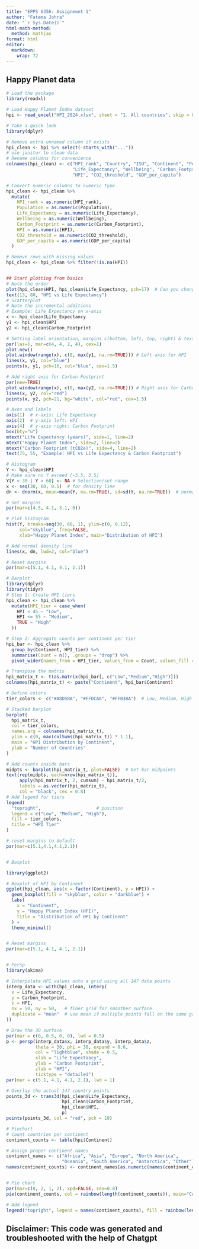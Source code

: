 ```yaml
---
title: "EPPS 6356: Assignment 1"
author: "Fatema Johra"
date: "`r Sys.Date()`"
html-math-method:
  method: mathjax
format: html
editor: 
  markdown: 
    wrap: 72
---
```

## Happy Planet data
```r
# Load the package
library(readxl)

# Load Happy Planet Index dataset
hpi <- read_excel("HPI_2024.xlsx", sheet = "1. All countries", skip = 8)

# Take a quick look
library(dplyr)

# Remove extra unnamed column if exists
hpi_clean <- hpi %>% select(-starts_with("..."))
# use janitor to clean data
# Rename columns for convenience
colnames(hpi_clean) <- c("HPI_rank", "Country", "ISO", "Continent", "Population",
                         "Life_Expectancy", "Wellbeing", "Carbon_Footprint", 
                         "HPI", "CO2_threshold", "GDP_per_capita")

# Convert numeric columns to numeric type
hpi_clean <- hpi_clean %>%
  mutate(
    HPI_rank = as.numeric(HPI_rank),
    Population = as.numeric(Population),
    Life_Expectancy = as.numeric(Life_Expectancy),
    Wellbeing = as.numeric(Wellbeing),
    Carbon_Footprint = as.numeric(Carbon_Footprint),
    HPI = as.numeric(HPI),
    CO2_threshold = as.numeric(CO2_threshold),
    GDP_per_capita = as.numeric(GDP_per_capita)
  )

# Remove rows with missing values
hpi_clean <- hpi_clean %>% filter(!is.na(HPI))


## Start plotting from basics 
# Note the order
plot(hpi_clean$HPI, hpi_clean$Life_Expectancy, pch=17)  # Can you change pch?
text(13, 80, "HPI vs Life Expectancy")
# Scatterplot
# Note the incremental additions
# Example: Life Expectancy on x-axis
x <- hpi_clean$Life_Expectancy
y1 <- hpi_clean$HPI
y2 <- hpi_clean$Carbon_Footprint

# Setting label orientation, margins c(bottom, left, top, right) & text size
par(las=1, mar=c(4, 4, 2, 4), cex=1) 
plot.new()
plot.window(range(x), c(0, max(y1, na.rm=TRUE))) # Left axis for HPI
lines(x, y1, col="blue")
points(x, y1, pch=16, col="blue", cex=1.5)

# Add right axis for Carbon Footprint
par(new=TRUE)
plot.window(range(x), c(0, max(y2, na.rm=TRUE))) # Right axis for Carbon Footprint
lines(x, y2, col="red")
points(x, y2, pch=21, bg="white", col="red", cex=1.5)

# Axes and labels
axis(1)  # x-axis: Life Expectancy
axis(2)  # y-axis left: HPI
axis(4)  # y-axis right: Carbon Footprint
box(bty="u")
mtext("Life Expectancy (years)", side=1, line=2)
mtext("Happy Planet Index", side=2, line=2)
mtext("Carbon Footprint (tCO2e)", side=4, line=2)
text(75, 55, "Example: HPI vs Life Expectancy & Carbon Footprint")

# Histogram
Y <- hpi_clean$HPI
# Make sure no Y exceed [-3.5, 3.5]
Y[Y < 30 | Y > 60] <- NA # Selection/set range
x <- seq(30, 60, 0.5)  # for density line
dn <- dnorm(x, mean=mean(Y, na.rm=TRUE), sd=sd(Y, na.rm=TRUE))  # normal curve based on HPI

# Set margins
par(mar=c(4.5, 4.1, 3.1, 0))

# Plot histogram
hist(Y, breaks=seq(30, 60, 1), ylim=c(0, 0.12), 
     col="skyblue", freq=FALSE, 
     xlab="Happy Planet Index", main="Distribution of HPI")

# Add normal density line
lines(x, dn, lwd=2, col="blue")

# Reset margins
par(mar=c(5.1, 4.1, 4.1, 2.1))

# Barplot
library(dplyr)
library(tidyr)
# Step 1: Create HPI tiers
hpi_clean <- hpi_clean %>%
  mutate(HPI_tier = case_when(
    HPI < 45 ~ "Low",
    HPI <= 55 ~ "Medium",
    TRUE ~ "High"
  ))

# Step 2: Aggregate counts per continent per tier
hpi_bar <- hpi_clean %>%
  group_by(Continent, HPI_tier) %>%
  summarise(Count = n(), .groups = "drop") %>%
  pivot_wider(names_from = HPI_tier, values_from = Count, values_fill = 0)

# Transpose the matrix
hpi_matrix_t <- t(as.matrix(hpi_bar[, c("Low","Medium","High")]))
colnames(hpi_matrix_t) <- paste("Continent", hpi_bar$Continent)

# Define colors
tier_colors <- c("#A8D5BA", "#FFDCA8", "#FFB3BA")  # Low, Medium, High

# Stacked barplot
barplot(
  hpi_matrix_t,
  col = tier_colors,
  names.arg = colnames(hpi_matrix_t),
  ylim = c(0, max(colSums(hpi_matrix_t)) * 1.1),
  main = "HPI Distribution by Continent",
  ylab = "Number of Countries"
)

# Add counts inside bars
midpts <- barplot(hpi_matrix_t, plot=FALSE)  # Get bar midpoints
text(rep(midpts, each=nrow(hpi_matrix_t)), 
     apply(hpi_matrix_t, 2, cumsum) - hpi_matrix_t/2,
     labels = as.vector(hpi_matrix_t),
     col = "black", cex = 0.8)
# Add legend for tiers
legend(
  "topright",                     # position
  legend = c("Low", "Medium", "High"),
  fill = tier_colors,
  title = "HPI Tier"
)

# reset margins to default
par(mar=c(5.1,4.1,4.1,2.1))


# Boxplot

library(ggplot2)

# Boxplot of HPI by Continent
ggplot(hpi_clean, aes(x = factor(Continent), y = HPI)) +
  geom_boxplot(fill = "skyblue", color = "darkblue") +
  labs(
    x = "Continent",
    y = "Happy Planet Index (HPI)",
    title = "Distribution of HPI by Continent"
  ) +
  theme_minimal()


# Reset margins
par(mar=c(5.1, 4.1, 4.1, 2.1))


# Persp
library(akima)

# Interpolate HPI values onto a grid using all 147 data points
interp_data <- with(hpi_clean, interp(
  x = Life_Expectancy,
  y = Carbon_Footprint,
  z = HPI,
  nx = 50, ny = 50,   # finer grid for smoother surface
  duplicate = "mean"  # use mean if multiple points fall on the same grid
))

# Draw the 3D surface
par(mar = c(0, 0.5, 0, 0), lwd = 0.5)
p <- persp(interp_data$x, interp_data$y, interp_data$z,
           theta = 30, phi = 30, expand = 0.6,
           col = "lightblue", shade = 0.5,
           xlab = "Life Expectancy",
           ylab = "Carbon Footprint",
           zlab = "HPI",
           ticktype = "detailed")
par(mar = c(5.1, 4.1, 4.1, 2.1), lwd = 1)

# Overlay the actual 147 country points
points_3d <- trans3d(hpi_clean$Life_Expectancy,
                     hpi_clean$Carbon_Footprint,
                     hpi_clean$HPI,
                     p)
points(points_3d, col = "red", pch = 19)

# Piechart
# Count countries per continent
continent_counts <- table(hpi$Continent)

# Assign proper continent names
continent_names <- c("Africa", "Asia", "Europe", "North America", 
                     "Oceania", "South America", "Antarctica", "Other")
names(continent_counts) <- continent_names[as.numeric(names(continent_counts))]


# Pie chart
par(mar=c(0, 2, 1, 2), xpd=FALSE, cex=0.8)
pie(continent_counts, col = rainbow(length(continent_counts)), main="Countries by Continent")

# Add legend
legend("topright", legend = names(continent_counts), fill = rainbow(length(continent_counts)), cex=0.7)
```
## Disclaimer: This code was generated and troubleshooted with the help of Chatgpt



